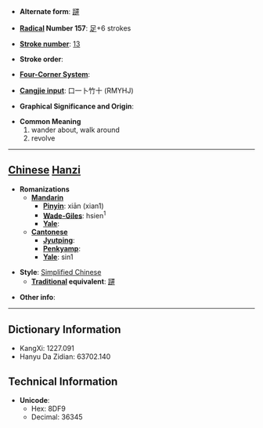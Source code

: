 * '''Alternate form''': [[躚]]

* '''[[Wiktionary:Chinese radical index| Radical]] Number 157''': [[Wiktionary:Chinese radical index 足|足]]+6 strokes

* '''[[Wiktionary:Chinese total strokes index|Stroke number]]''': [[Wiktionary:Chinese total strokes index 13|13]]

* '''Stroke order''': 

* '''[[Wiktionary:Chinese four corner index|Four-Corner System]]''': 

* '''[[Wiktionary:Chinese Cangjie index|Cangjie input]]''': 口一卜竹十 (RMYHJ)

* '''Graphical Significance and Origin''': 

* '''Common Meaning'''
*#wander about, walk around
*# revolve


----

== [[Chinese]] [[Hanzi]] ==

* '''Romanizations'''
** '''[[Mandarin]]'''
*** '''[[Pinyin]]''': xiān (xian1)
*** '''[[Wade-Giles]]''': hsien<sup>1</sup>
*** '''[[Yale]]''': 
** '''[[Cantonese]]'''
*** '''[[Jyutping]]''':
*** '''[[Penkyamp]]''': 
*** '''[[Yale]]''': sin1

* '''Style''': [[Simplified Chinese]] 
** '''[[Traditional Chinese|Traditional]] equivalent''': [[躚]]

* '''Other info''': 

----

== Dictionary Information ==

* KangXi: 1227.091
* Hanyu Da Zidian: 63702.140

== Technical Information ==

* '''Unicode''':
** Hex: 8DF9
** Decimal: 36345